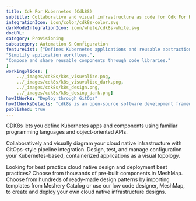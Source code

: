 ```yaml
---
title: Cdk For Kubernetes (Cdk8S)  
subtitle: Collaborative and visual infrastructure as code for Cdk For Kubernetes (Cdk8S)
integrationIcon: icon/color/cdk8s-color.svg
darkModeIntegrationIcon: icon/white/cdk8s-white.svg
docURL: 
category: Provisioning
subcategory: Automation & Configuration
featureList: ["Defines Kubernetes applications and reusable abstractions using familiar programming languages.",
"Simplify application workflows.",
"Compose and share reusable components through code libraries."
]
workingSlides: [
    ../_images/cdk8s/k8s_visuvalize.png,
    ../_images/cdk8s/k8s_visuvalize_dark.png,
    ../_images/cdk8s/k8s_design.png,
    ../_images/cdk8s/k8s_desing_dark.png]
howItWorks: "Deploy through GitOps"
howItWorksDetails: "cdk8s is an open-source software development framework for defining Kubernetes applications and reusable abstractions using familiar programming languages and rich object-oriented APIs. cdk8s apps synthesize into standard Kubernetes manifests which can be applied to any Kubernetes cluster."
published: true
---
```

<p>
    CDK8s lets you define Kubernetes apps and components using familiar programming languages and object-oriented APIs.
</p>
<p>
    Collaboratively and visually diagram your cloud native infrastructure with GitOps-style pipeline integration. Design, test, and manage configuration your Kubernetes-based, containerized applications as a visual topology.
</p>
<p>
    Looking for best practice cloud native design and deployment best practices? Choose from thousands of pre-built components in MeshMap. Choose from hundreds of ready-made design patterns by importing templates from Meshery Catalog or use our low code designer, MeshMap, to create and deploy your own cloud native infrastructure designs.
</p>
